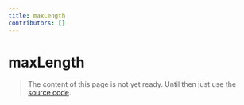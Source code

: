 ```yaml
---
title: maxLength
contributors: []
---
```


# maxLength

> The content of this page is not yet ready. Until then just use the [source code](https://github.com/fabian-hiller/valibot/blob/main/library/src/validations/maxLength/maxLength.ts).
